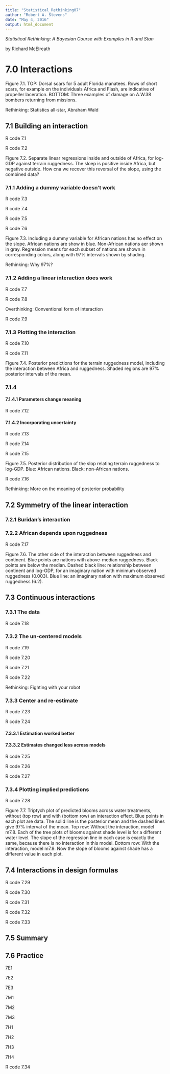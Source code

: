 ```yaml
---
title: "Statistical_Rethinking07"
author: "Robert A. Stevens"
date: "May 4, 2016"
output: html_document
---
```


*Statistical Rethinking: A Bayesian Course with Examples in R and Stan*

by Richard McElreath

# 7.0 Interactions  

Figure 7.1. TOP: Dorsal scars for 5 adult Florida manatees. Rows of short scars, for example on the individuals Africa and Flash, are indicative of propeller laceration. BOTTOM: Three examples of damage on A.W.38 bombers returning from missions.

Rethinking: Statistics all-star, Abraham Wald

## 7.1 Building an interaction  

R code 7.1

R code 7.2

Figure 7.2. Separate linear regressions inside and outside of Africa, for log-GDP against terrain ruggedness. The sloep is positive inside Africa, but negative outside. How cna we recover this reversal of the slope, using the combined data?

### 7.1.1 Adding a dummy variable doesn't work

R code 7.3

R code 7.4

R code 7.5

R code 7.6

Figure 7.3. Including a dummy variable for African nations has no effect on the slope. African nations are show in blue. Non-African nations aer shown in gray. Regression means for each subset of nations are shown in corresponding colors, along with 97% intervals shown by shading.

Rethinking: Why 97%?

### 7.1.2 Adding a linear interaction does work

R code 7.7

R code 7.8

Overthinking: Conventional form of interaction

R code 7.9

### 7.1.3 Plotting the interaction

R code 7.10

R code 7.11

Figure 7.4. Posterior predictions for the terrain ruggedness model, including the interaction between Africa and ruggedness. Shaded regions are 97% posterior intervals of the mean.

### 7.1.4

#### 7.1.4.1 Parameters change meaning

R code 7.12

#### 7.1.4.2 Incorporating uncertainty

R code 7.13

R code 7.14

R code 7.15

Figure 7.5. Posterior distribution of the slop relating terrain ruggedness to log-GDP. Blue: African nations. Black: non-African nations.

R code 7.16

Rethinking: More on the meaning of posterior probability

## 7.2 Symmetry of the linear interaction  

### 7.2.1 Buridan's interaction

### 7.2.2 African depends upon ruggedness

R code 7.17

Figure 7.6. The other side of the interaction between ruggedness and continent. Blue points are nations with above-median ruggedness. Black points are below the median. Dashed black line: relationship between continent and log-GDP, for an imaginary nation with minimum observed ruggedness (0.003). Blue line: an imaginary nation with maximum observed ruggedness (6.2).

## 7.3 Continuous interactions  

### 7.3.1 The data

R code 7.18

### 7.3.2 The un-centered models

R code 7.19

R code 7.20

R code 7.21

R code 7.22

Rethinking: Fighting with your robot

### 7.3.3 Center and re-estimate

R code 7.23

R code 7.24

#### 7.3.3.1 Estimation worked better

#### 7.3.3.2 Estimates changed less across models

R code 7.25

R code 7.26

R code 7.27

### 7.3.4 Plotting implied predictions

R code 7.28

Figure 7.7. Triptych plot of predicted blooms across water treatments, without (top row) and with (bottom row) an interaction effect. Blue points in each plot are data. The solid line is the posterior mean and the dashed lines give 97% interval of the mean. Top row: Without the interaction, model m7.8. Each of the tree plots of blooms against shade level is for a different water level. The slope of the regression line in each case is exactly the same, because there is no interaction in this model. Bottom row: With the interaction, model m7.9. Now the slope of blooms against shade has a different value in each plot.


## 7.4 Interactions in design formulas  

R code 7.29

R code 7.30

R code 7.31

R code 7.32

R code 7.33

## 7.5 Summary  

## 7.6 Practice  

7E1

7E2

7E3

7M1

7M2

7M3

7H1

7H2

7H3

7H4

R code 7.34
